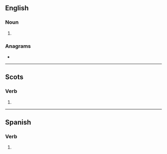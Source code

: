 {{also|Meases}}
==English==

===Noun===
{{head|en|noun form}}

# {{plural of|en|mease}}

===Anagrams===
* {{anagrams|en|a=aeemss|Emessa|Essame|Maeses|ameses|sesame}}

----

==Scots==

===Verb===
{{head|sco|verb form}}

# {{sco-third-person singular of|mease}}

----

==Spanish==

===Verb===
{{head|es|verb form}}

# {{es-verb form of|ending=ar|mood=subjunctive|tense=imperfect|sera=se|pers=2|formal=no|number=singular|mear}}